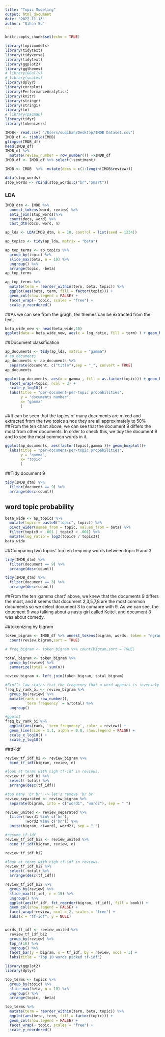 ```yaml
---
title: "Topic Modeling"
output: html_document
date: "2022-11-13"
author: "Qihan Su"
---
```


```r
knitr::opts_chunk$set(echo = TRUE)
```

```r
library(topicmodels)
library(tidytext)
library(tidyverse)
library(tidytext)
library(ggplot2)
library(ggthemes)
# library(GGally)
# library(scales)
library(dplyr)
library(corrplot)
library(PerformanceAnalytics)
library(knitr)
library(stringr)
library(stringi)
library(tm)
# library(pacman)
library(tidyr)
library(tokenizers)
```





```r
IMDB<- read.csv( "/Users/suqihan/Desktop/IMDB Dataset.csv")
IMDB_df <- tibble(IMDB)
glimpse(IMDB_df)
head(IMDB_df)
IMDB_df %>% 
  mutate(review_number = row_number()) ->IMDB_df 
IMDB_df <- IMDB_df %>% select(-sentiment)
```

```r
IMDB <- IMDB  %>%  mutate(docs = c(1:length(IMDB$review)))

data(stop_words)
stop_words <- rbind(stop_words,c("br","Smart"))
```



###  LDA
```r

IMDB_dtm <- IMDB %>%
  unnest_tokens(word, review) %>%
  anti_join(stop_words)%>%
  count(docs, word) %>%
  cast_dtm(docs, word, n)
```

```r
ap_lda <- LDA(IMDB_dtm, k = 10, control = list(seed = 1234))

ap_topics <- tidy(ap_lda, matrix = "beta")

ap_top_terms <- ap_topics %>%
  group_by(topic) %>%
  slice_max(beta, n = 10) %>% 
  ungroup() %>%
  arrange(topic, -beta)
ap_top_terms

ap_top_terms %>%
  mutate(term = reorder_within(term, beta, topic)) %>%
  ggplot(aes(beta, term, fill = factor(topic))) +
  geom_col(show.legend = FALSE) +
  facet_wrap(~ topic, scales = "free") +
  scale_y_reordered()
```
##As we can see from the gragh, ten themes can be extracted from the text.



```r
beta_wide_new <- head(beta_wide,10)
ggplot(data = beta_wide_new, aes(x = log_ratio, fill = term) ) + geom_histogram()
```

##Document classification
```r
ap_documents <- tidy(ap_lda, matrix = "gamma")
# ap_documents
ap_documents <- ap_documents %>%
  separate(document, c("title"),sep = "_", convert = TRUE)
ap_documents
```


```r
ggplot(ap_documents, aes(x = gamma , fill = as.factor(topic))) + geom_histogram()+
  facet_wrap(~topic, ncol = 3) + 
  scale_y_log10() +
  labs(title = "per-document-per-topic probabilities",
       y = "documents number",
       x= "gamma"
       )
```
##It can be seen that the topics of many documents are mixed and extracted from the two topics since they are all approximately to 50%
##From the ten chart above, we can see that the document 9 differs the most from other documents. In order to check this, we tidy the document 9 and to see the most common words in it. 

```r
ggplot(ap_documents, aes(factor(topic),gamma ))+ geom_boxplot()+
  labs(title = "per-document-per-topic probabilities",
       y = "gamma",
       x= "topic"
       )
```



##Tidy document 9
```r
tidy(IMDB_dtm) %>%
  filter(document == 9) %>%
  arrange(desc(count))
```


## word topic probability
```r
beta_wide <- ap_topics %>%
  mutate(topic = paste0("topic", topic)) %>%
  pivot_wider(names_from = topic, values_from = beta) %>% 
  filter(topic9 > .001 | topic3 > .001) %>%
  mutate(log_ratio = log2(topic9 / topic3))
beta_wide
```

##Comparing two topics' top ten frequncy words between topic 9 and 3
```r
tidy(IMDB_dtm) %>%
  filter(document == 9) %>%
  arrange(desc(count))
```
```r
tidy(IMDB_dtm) %>%
  filter(document == 3) %>%
  arrange(desc(count))
```
##From the ten 'gamma chart' above, we knew that the documents 9 differs the most, and it seems that document 2,3,5,7,8 are the most common documents so we select document 3 to comapre with 9. As we can see, the doucment 9 was talking about a nasty girl called Keitel, and document 3 was about comedy. 


##tokenizing by bigram
```r
token_bigram <- IMDB_df %>% unnest_tokens(bigram, words, token = "ngrams", n = 2) %>% 
  count(review,bigram,sort = TRUE)

# freq_bigram <- token_bigram %>% count(bigram,sort = TRUE)

total_bigram <- token_bigram %>% 
  group_by(review) %>% 
  summarize(total = sum(n))

review_bigram <- left_join(token_bigram, total_bigram)

#Zipf’s law states that the frequency that a word appears is inversely proportional to its rank.
freq_by_rank_bi <- review_bigram %>% 
  group_by(review) %>% 
  mutate(rank = row_number(), 
         `term frequency` = n/total) %>%
  ungroup()

#ggplot
freq_by_rank_bi %>% 
  ggplot(aes(rank, `term frequency`, color = review)) + 
  geom_line(size = 1.1, alpha = 0.8, show.legend = FALSE) + 
  scale_x_log10() +
  scale_y_log10()
```

##tf-idf
```r
review_tf_idf_bi <- review_bigram %>%
  bind_tf_idf(bigram, review, n)

#look at terms with high tf-idf in reviews.
review_tf_idf_bi %>%
  select(-total) %>%
  arrange(desc(tf_idf))

#too many 'br br' -> let's remove 'br br'
review_separated <- review_bigram %>%  
  separate(bigram, into = c("word1", "word2"), sep = " ")

review_united <- review_separated %>%
  filter(!word1 %in% c('br'),
         !word2 %in% c('br')) %>%
  unite(bigram, c(word1, word2), sep = " ")

#resume tf-idf
review_tf_idf_bi2 <- review_united %>%
  bind_tf_idf(bigram, review, n)

review_tf_idf_bi2 

#look at terms with high tf-idf in reviews.
review_tf_idf_bi2 %>%
  select(-total) %>%
  arrange(desc(tf_idf))
```

```r
review_tf_idf_bi2 %>%
  group_by(review) %>%
  slice_max(tf_idf, n = 15) %>%
  ungroup() %>%
  ggplot(aes(tf_idf, fct_reorder(bigram, tf_idf), fill = book)) +
  geom_col(show.legend = FALSE) +
  facet_wrap(~review, ncol = 2, scales = "free") +
  labs(x = "tf-idf", y = NULL)


words_tf_idf <- review_united %>%
  review_tf_idf_bi2
  group_by(review) %>% 
  top_n(10) %>%
  ungroup() %>% 
  facet_bar(y = bigram, x = tf_idf, by = review, ncol = 3) + 
  labs(title = "Top 10 words picked tf-idf")

```




















```r
library(ggplot2)
library(dplyr)

top_terms <- topics %>%
  group_by(topic) %>%
  slice_max(beta, n = 10) %>% 
  ungroup() %>%
  arrange(topic, -beta)

top_terms %>%
  mutate(term = reorder_within(term, beta, topic)) %>%
  ggplot(aes(beta, term, fill = factor(topic))) +
  geom_col(show.legend = FALSE) +
  facet_wrap(~ topic, scales = "free") +
  scale_y_reordered()
```



